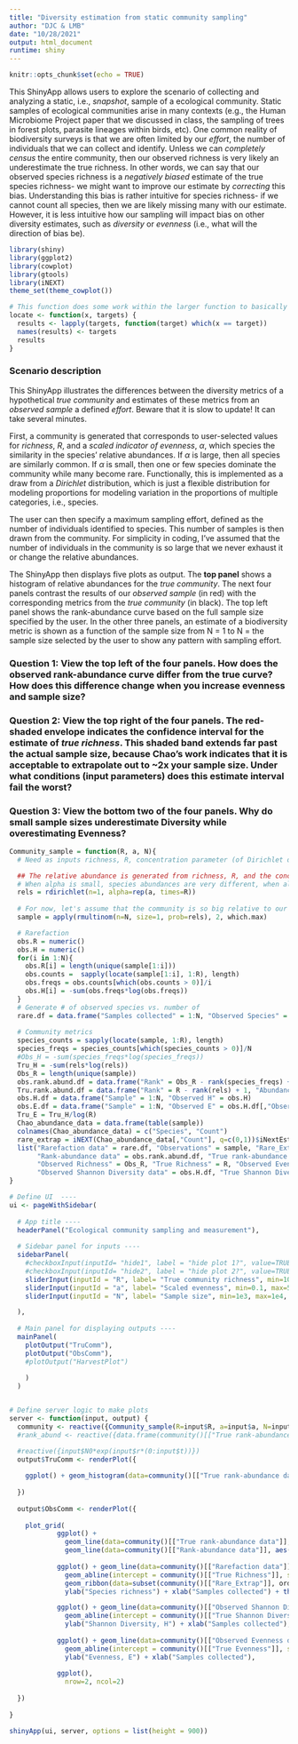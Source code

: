 ---
title: "Diversity estimation from static community sampling"
author: "DJC & LMB"
date: "10/28/2021"
output: html_document
runtime: shiny
---

```{r setup, include=FALSE}
knitr::opts_chunk$set(echo = TRUE)
```

This ShinyApp allows users to explore the scenario of collecting and analyzing a static, i.e., *snapshot*, sample of a ecological community. Static samples of ecological communities arise in many contexts (e.g.,  the Human Microbiome Project paper that we discussed in class, the sampling of trees in forest plots, parasite lineages within birds, etc). One common reality of biodiversity surveys is that we are often limited by our *effort*, the number of individuals that we can collect and identify. Unless we can *completely census* the entire community, then our observed richness is very likely an underestimate the true richness. In other words, we can say that our observed species richness is a *negatively biased* estimate of the true species richness- we might want to improve our estimate by *correcting* this bias. Understanding this bias is rather intuitive for species richness- if we cannot count all species, then we are likely missing many with our estimate. However, it is less intuitive how our sampling will impact bias on other diversity estimates, such as *diversity* or *evenness* (i.e., what will the direction of bias be).

```{r echo=FALSE, warning=FALSE, message=FALSE}
library(shiny)
library(ggplot2)
library(cowplot)
library(gtools)
library(iNEXT)
theme_set(theme_cowplot())

# This function does some work within the larger function to basically map the observed sample back to the true community correctly
locate <- function(x, targets) {
  results <- lapply(targets, function(target) which(x == target))
  names(results) <- targets
  results
}
```

### Scenario description
This ShinyApp illustrates the differences between the diversity metrics of a hypothetical *true community* and estimates of these metrics from an *observed sample* a defined *effort*. Beware that it is slow to update! It can take several minutes.

First, a community is generated that corresponds to user-selected values for *richness*, *R*, and a *scaled indicator of evenness*, $\alpha$, which species the similarity in the species' relative abundances. If $\alpha$ is large, then all species are similarly common. If $\alpha$ is small, then one or few species dominate the community while many become rare. Functionally, this is implemented as a draw from a *Dirichlet* distribution, which is  just a flexible distribution for modeling proportions for modeling variation in the proportions of multiple categories, i.e., species.

The user can then specify a maximum sampling effort, defined as the number of individuals identified to species. This number of samples is then drawn from the community. For simplicity in coding, I've assumed that the number of individuals in the community is so large that we never exhaust it or change the relative abundances.

The ShinyApp then displays five plots as output. The **top panel** shows a histogram of relative abundances for the *true community*. The next four panels contrast the results of our *observed sample* (in red) with the corresponding metrics from the *true community* (in black). The top left panel shows the rank-abundance curve based on the full sample size specified by the user. In the other three panels, an estimate of a biodiversity metric is shown as a function of the sample size from N = 1 to N = the sample size selected by the user to show any pattern with sampling effort.

### Question 1: View the top left of the four panels. How does the observed rank-abundance curve differ from the true curve? How does this difference change when you increase evenness and sample size?

### Question 2: View the top right of the four panels. The red-shaded envelope indicates the confidence interval for the estimate of *true richness*. This shaded band extends far past the actual sample size, because Chao's work indicates that it is acceptable to extrapolate out to ~2x your sample size. Under what conditions (input parameters) does this estimate interval fail the worst?

### Question 3: View the bottom two of the four panels. Why do small sample sizes underestimate Diversity while overestimating Evenness?

```{r echo=FALSE}
Community_sample = function(R, a, N){ 
  # Need as inputs richness, R, concentration parameter (of Dirichlet distribution), alpha, and sample size, N

  ## The relative abundance is generated from richness, R, and the concentration parameter vector, alpha
  # When alpha is small, species abundances are very different, when alpha is large, relative abundances are uniform
  rels = rdirichlet(n=1, alpha=rep(a, times=R))
  
  # For now, let's assume that the community is so big relative to our samples, that we don't exhaust it
  sample = apply(rmultinom(n=N, size=1, prob=rels), 2, which.max)

  # Rarefaction
  obs.R = numeric()
  obs.H = numeric()
  for(i in 1:N){
    obs.R[i] = length(unique(sample[1:i]))
    obs.counts =  sapply(locate(sample[1:i], 1:R), length)
    obs.freqs = obs.counts[which(obs.counts > 0)]/i
    obs.H[i] = -sum(obs.freqs*log(obs.freqs))
  }
  # Generate # of observed species vs. number of 
  rare.df = data.frame("Samples collected" = 1:N, "Observed Species" = obs.R)
  
  # Community metrics
  species_counts = sapply(locate(sample, 1:R), length)
  species_freqs = species_counts[which(species_counts > 0)]/N
  #Obs_H = -sum(species_freqs*log(species_freqs))
  Tru_H = -sum(rels*log(rels))
  Obs_R = length(unique(sample))
  obs.rank.abund.df = data.frame("Rank" = Obs_R - rank(species_freqs) + 1, "Abundance" = species_freqs)
  Tru.rank.abund.df = data.frame("Rank" = R - rank(rels) + 1, "Abundance" = as.vector(rels))
  obs.H.df = data.frame("Sample" = 1:N, "Observed H" = obs.H)
  obs.E.df = data.frame("Sample" = 1:N, "Observed E" = obs.H.df[,"Observed.H"]/log(rare.df[,"Observed.Species"]))
  Tru_E = Tru_H/log(R)
  Chao_abundance_data = data.frame(table(sample))
  colnames(Chao_abundance_data) = c("Species", "Count")
  rare_extrap = iNEXT(Chao_abundance_data[,"Count"], q=c(0,1))$iNextEst
  list("Rarefaction data" = rare.df, "Observations" = sample, "Rare_Extrap" = rare_extrap,
       "Rank-abundance data" = obs.rank.abund.df, "True rank-abundance data" = Tru.rank.abund.df,
       "Observed Richness" = Obs_R, "True Richness" = R, "Observed Evenness data" = obs.E.df, 
       "Observed Shannon Diversity data" = obs.H.df, "True Shannon Diversity" = Tru_H, "True Evenness" = Tru_E)
}
```



```{r echo=FALSE}
# Define UI  ----
ui <- pageWithSidebar(
  
  # App title ----
  headerPanel("Ecological community sampling and measurement"),
  
  # Sidebar panel for inputs ----
  sidebarPanel(
    #checkboxInput(inputId= "hide1", label = "hide plot 1?", value=TRUE),
    #checkboxInput(inputId= "hide2", label = "hide plot 2?", value=TRUE),
    sliderInput(inputId = "R", label= "True community richness", min=10, max=1000, value = 100, step=10),
    sliderInput(inputId = "a", label= "Scaled evenness", min=0.1, max=5, value = 1),
    sliderInput(inputId = "N", label= "Sample size", min=1e3, max=1e4, value = 1e3, step=1000),

  ),
  
  # Main panel for displaying outputs ----
  mainPanel(
    plotOutput("TruComm"),
    plotOutput("ObsComm"),
    #plotOutput("HarvestPlot")
      
    )
  )


# Define server logic to make plots 
server <- function(input, output) {
  community <- reactive({Community_sample(R=input$R, a=input$a, N=input$N)})
  #rank_abund <- reactive({data.frame(community()[["True rank-abundance data"]])})

  #reactive({input$N0*exp(input$r*(0:input$t))})
  output$TruComm <- renderPlot({
    
    ggplot() + geom_histogram(data=community()[["True rank-abundance data"]], aes(x=Abundance))
    
  })
  
  output$ObsComm <- renderPlot({
  
    plot_grid(
            ggplot() + 
              geom_line(data=community()[["True rank-abundance data"]], aes(x=Rank, y=Abundance), colour="black") +
              geom_line(data=community()[["Rank-abundance data"]], aes(x=Rank, y=Abundance), colour="red") + scale_y_log10(),
            
            ggplot() + geom_line(data=community()[["Rarefaction data"]], aes(x=Samples.collected, y=Observed.Species, colour="red") ) +
              geom_abline(intercept = community()[["True Richness"]], slope=0, colour="black") + ylim(0, 1.25*community()[["True Richness"]]) +
              geom_ribbon(data=subset(community()[["Rare_Extrap"]], order == 0), aes(x=m, ymin=qD.LCL, ymax=qD.UCL), fill="red", alpha=0.2) +
              ylab("Species richness") + xlab("Samples collected") + theme(legend.position="none"),            

            ggplot() + geom_line(data=community()[["Observed Shannon Diversity data"]], aes(x=Sample, y=Observed.H), colour="red" ) +
              geom_abline(intercept = community()[["True Shannon Diversity"]], slope=0, colour="black") + ylim(0, 1.25*community()[["True Shannon Diversity"]]) +
              ylab("Shannon Diversity, H") + xlab("Samples collected"),
            
            ggplot() + geom_line(data=community()[["Observed Evenness data"]], aes(x=Sample, y=Observed.E), colour="red" ) +
              geom_abline(intercept = community()[["True Evenness"]], slope=0, colour="black") + ylim(0, 1.25*community()[["True Evenness"]]) +
              ylab("Evenness, E") + xlab("Samples collected"),
            
            ggplot(),
              nrow=2, ncol=2)
  
  })
  
}

shinyApp(ui, server, options = list(height = 900))
```
